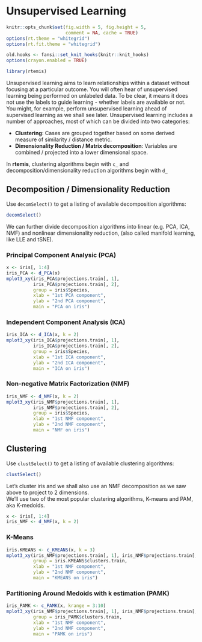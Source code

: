 # Unsupervised Learning {#unsupervised}

```r
knitr::opts_chunk$set(fig.width = 5, fig.height = 5,
                      comment = NA, cache = TRUE) 
options(rt.theme = "whitegrid")
options(rt.fit.theme = "whitegrid")
```

```r
old.hooks <- fansi::set_knit_hooks(knitr::knit_hooks)
options(crayon.enabled = TRUE)
```

```r
library(rtemis)
```

Unsupervised learning aims to learn relationships within a dataset without focusing at a particular outcome. You will often hear of unsupervised learning being performed on unlabeled data. To be clear, it means it does not use the labels to guide learning - whether labels are available or not. You might, for example, perform unsupervised learning ahead of supervised learning as we shall see later. Unsupervised learning includes a number of approaches, most of which can be divided into two categories:

* __Clustering__: Cases are grouped together based on some derived measure of similarity / distance metric.
* __Dimensionality Reduction / Matrix decomposition__: Variables are combined / projected into a lower dimensional space.

In **rtemis**, clustering algorithms begin with `c_` and decomposition/dimensionality reduction algorithms begin with `d_`

## Decomposition / Dimensionality Reduction {#decomposition}

Use `decomSelect()` to get a listing of available decomposition algorithms:
```r
decomSelect()
```

We can further divide decomposition algorithms into linear (e.g. PCA, ICA, NMF) and nonlinear dimensionality reduction, (also called manifold learning, like LLE and tSNE).

### Principal Component Analysic (PCA)

```r
x <- iris[, 1:4]
iris_PCA <- d_PCA(x)
mplot3_xy(iris_PCA$projections.train[, 1], 
          iris_PCA$projections.train[, 2], 
          group = iris$Species,
          xlab = "1st PCA component", 
          ylab = "2nd PCA component", 
          main = "PCA on iris")
```

### Independent Component Analysis (ICA)

```r
iris_ICA <- d_ICA(x, k = 2)
mplot3_xy(iris_ICA$projections.train[, 1], 
          iris_ICA$projections.train[, 2], 
          group = iris$Species,
          xlab = "1st ICA component", 
          ylab = "2nd ICA component", 
          main = "ICA on iris")
```

### Non-negative Matrix Factorization (NMF)

```r
iris_NMF <- d_NMF(x, k = 2)
mplot3_xy(iris_NMF$projections.train[, 1], 
          iris_NMF$projections.train[, 2], 
          group = iris$Species,
          xlab = "1st NMF component", 
          ylab = "2nd NMF component", 
          main = "NMF on iris")
```

## Clustering

Use `clustSelect()` to get a listing of available clustering algorithms:
```r
clustSelect()
```

Let's cluster iris and we shall also use an NMF decomposition as we saw above to project to 2 dimensions.  
We'll use two of the most popular clustering algorithms, K-means and PAM, aka K-medoids.

```r
x <- iris[, 1:4]
iris_NMF <- d_NMF(x, k = 2)
```

### K-Means

```r
iris.KMEANS <- c_KMEANS(x, k = 3)
mplot3_xy(iris_NMF$projections.train[, 1], iris_NMF$projections.train[, 2],
          group = iris.KMEANS$clusters.train,
          xlab = "1st NMF component", 
          ylab = "2nd NMF component", 
          main = "KMEANS on iris")
```

### Partitioning Around Medoids with k estimation (PAMK)

```r
iris_PAMK <- c_PAMK(x, krange = 3:10)
mplot3_xy(iris_NMF$projections.train[, 1], iris_NMF$projections.train[, 2],
          group = iris_PAMK$clusters.train,
          xlab = "1st NMF component", 
          ylab = "2nd NMF component", 
          main = "PAMK on iris")
```
